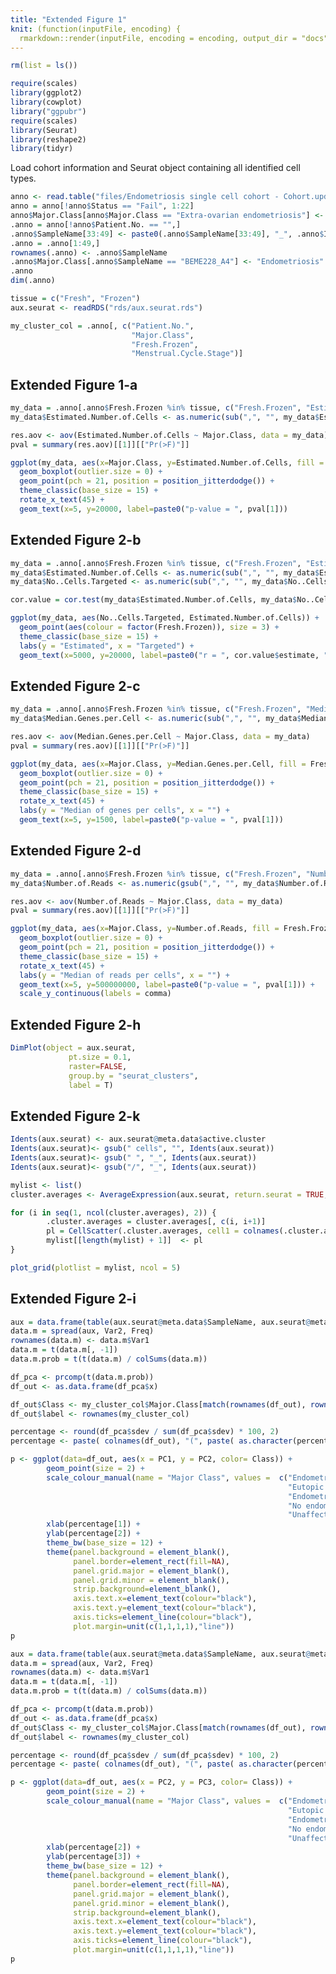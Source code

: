 ```yaml
---
title: "Extended Figure 1"
knit: (function(inputFile, encoding) {
  rmarkdown::render(inputFile, encoding = encoding, output_dir = "docs") })
---
```



```r
rm(list = ls())

require(scales)
library(ggplot2)
library(cowplot)
library("ggpubr")
require(scales)
library(Seurat)
library(reshape2)
library(tidyr)

```

Load cohort information and Seurat object containing all identified cell types. 

```r

anno <- read.table("files/Endometriosis single cell cohort - Cohort.updated.Jan.06.2022.csv", sep = ",", header = TRUE, stringsAsFactors = F)
anno = anno[!anno$Status == "Fail", 1:22]
anno$Major.Class[anno$Major.Class == "Extra-ovarian endometriosis"] <- "Endometriosis"
.anno = anno[!anno$Patient.No. == "",]
.anno$SampleName[33:49] <- paste0(.anno$SampleName[33:49], "_", .anno$Index[33:49])
.anno = .anno[1:49,]
rownames(.anno) <- .anno$SampleName
.anno$Major.Class[.anno$SampleName == "BEME228_A4"] <- "Endometriosis"
.anno
dim(.anno)

tissue = c("Fresh", "Frozen")
aux.seurat <- readRDS("rds/aux.seurat.rds")

my_cluster_col = .anno[, c("Patient.No.", 
                           "Major.Class", 
                           "Fresh.Frozen", 
                           "Menstrual.Cycle.Stage")]

```

## Extended Figure 1-a

```r
my_data = .anno[.anno$Fresh.Frozen %in% tissue, c("Fresh.Frozen", "Estimated.Number.of.Cells", "Major.Class")]
my_data$Estimated.Number.of.Cells <- as.numeric(sub(",", "", my_data$Estimated.Number.of.Cells, fixed = TRUE))

res.aov <- aov(Estimated.Number.of.Cells ~ Major.Class, data = my_data)
pval = summary(res.aov)[[1]][["Pr(>F)"]]

ggplot(my_data, aes(x=Major.Class, y=Estimated.Number.of.Cells, fill = Fresh.Frozen)) +
  geom_boxplot(outlier.size = 0) +
  geom_point(pch = 21, position = position_jitterdodge()) +
  theme_classic(base_size = 15) +
  rotate_x_text(45) +
  geom_text(x=5, y=20000, label=paste0("p-value = ", pval[1]))

```

## Extended Figure 2-b

```r

my_data = .anno[.anno$Fresh.Frozen %in% tissue, c("Fresh.Frozen", "Estimated.Number.of.Cells", "No..Cells.Targeted", "Major.Class")]
my_data$Estimated.Number.of.Cells <- as.numeric(sub(",", "", my_data$Estimated.Number.of.Cells, fixed = TRUE))
my_data$No..Cells.Targeted <- as.numeric(sub(",", "", my_data$No..Cells.Targeted, fixed = TRUE))

cor.value = cor.test(my_data$Estimated.Number.of.Cells, my_data$No..Cells.Targeted)

ggplot(my_data, aes(No..Cells.Targeted, Estimated.Number.of.Cells)) +
  geom_point(aes(colour = factor(Fresh.Frozen)), size = 3) +
  theme_classic(base_size = 15) +
  labs(y = "Estimated", x = "Targeted") +
  geom_text(x=5000, y=20000, label=paste0("r = ", cor.value$estimate, "\n", "p-value = ", cor.value$p.value))


```


## Extended Figure 2-c

```r

my_data = .anno[.anno$Fresh.Frozen %in% tissue, c("Fresh.Frozen", "Median.Genes.per.Cell", "Major.Class")]
my_data$Median.Genes.per.Cell <- as.numeric(sub(",", "", my_data$Median.Genes.per.Cell, fixed = TRUE))

res.aov <- aov(Median.Genes.per.Cell ~ Major.Class, data = my_data)
pval = summary(res.aov)[[1]][["Pr(>F)"]]

ggplot(my_data, aes(x=Major.Class, y=Median.Genes.per.Cell, fill = Fresh.Frozen)) +
  geom_boxplot(outlier.size = 0) +
  geom_point(pch = 21, position = position_jitterdodge()) +
  theme_classic(base_size = 15) +
  rotate_x_text(45) +
  labs(y = "Median of genes per cells", x = "") +
  geom_text(x=5, y=1500, label=paste0("p-value = ", pval[1]))

```

## Extended Figure 2-d

```r

my_data = .anno[.anno$Fresh.Frozen %in% tissue, c("Fresh.Frozen", "Number.of.Reads", "Major.Class")]
my_data$Number.of.Reads <- as.numeric(gsub(",", "", my_data$Number.of.Reads, fixed = TRUE))

res.aov <- aov(Number.of.Reads ~ Major.Class, data = my_data)
pval = summary(res.aov)[[1]][["Pr(>F)"]]

ggplot(my_data, aes(x=Major.Class, y=Number.of.Reads, fill = Fresh.Frozen)) +
  geom_boxplot(outlier.size = 0) +
  geom_point(pch = 21, position = position_jitterdodge()) +
  theme_classic(base_size = 15) +
  rotate_x_text(45) +
  labs(y = "Median of reads per cells", x = "") +
  geom_text(x=5, y=500000000, label=paste0("p-value = ", pval[1])) +
  scale_y_continuous(labels = comma)

```

## Extended Figure 2-h

```r
DimPlot(object = aux.seurat, 
             pt.size = 0.1, 
             raster=FALSE, 
             group.by = "seurat_clusters",
             label = T)

```

## Extended Figure 2-k

```r
Idents(aux.seurat) <- aux.seurat@meta.data$active.cluster
Idents(aux.seurat)<- gsub(" cells", "", Idents(aux.seurat))
Idents(aux.seurat)<- gsub(" ", "_", Idents(aux.seurat))
Idents(aux.seurat)<- gsub("/", "_", Idents(aux.seurat))

mylist <- list()
cluster.averages <- AverageExpression(aux.seurat, return.seurat = TRUE, add.ident = "Fresh.Frozen")

for (i in seq(1, ncol(cluster.averages), 2)) {
        .cluster.averages = cluster.averages[, c(i, i+1)]
        pl = CellScatter(.cluster.averages, cell1 = colnames(.cluster.averages)[1], cell2 = colnames(.cluster.averages)[2])
        mylist[[length(mylist) + 1]]  <- pl
}

plot_grid(plotlist = mylist, ncol = 5)

```

## Extended Figure 2-i

```r

aux = data.frame(table(aux.seurat@meta.data$SampleName, aux.seurat@meta.data$seurat_clusters))
data.m = spread(aux, Var2, Freq)
rownames(data.m) <- data.m$Var1
data.m = t(data.m[, -1])  
data.m.prob = t(t(data.m) / colSums(data.m))

df_pca <- prcomp(t(data.m.prob))
df_out <- as.data.frame(df_pca$x)

df_out$Class <- my_cluster_col$Major.Class[match(rownames(df_out), rownames(my_cluster_col))]
df_out$label <- rownames(my_cluster_col)

percentage <- round(df_pca$sdev / sum(df_pca$sdev) * 100, 2)
percentage <- paste( colnames(df_out), "(", paste( as.character(percentage), "%", ")", sep="") )

p <- ggplot(data=df_out, aes(x = PC1, y = PC2, color= Class)) +
        geom_point(size = 2) +
        scale_colour_manual(name = "Major Class", values =  c("Endometrioma" = "#7b3294", 
                                                              "Eutopic Endometrium" = "#c2a5cf", 
                                                              "Endometriosis" = "#d9f0d3", 
                                                              "No endometriosis detected" = "#a6dba0",
                                                              "Unaffected ovary" = "#008837")) +
        xlab(percentage[1]) +
        ylab(percentage[2]) +
        theme_bw(base_size = 12) +
        theme(panel.background = element_blank(),
              panel.border=element_rect(fill=NA),
              panel.grid.major = element_blank(),
              panel.grid.minor = element_blank(),
              strip.background=element_blank(),
              axis.text.x=element_text(colour="black"),
              axis.text.y=element_text(colour="black"),
              axis.ticks=element_line(colour="black"),
              plot.margin=unit(c(1,1,1,1),"line"))
p

```



```r
aux = data.frame(table(aux.seurat@meta.data$SampleName, aux.seurat@meta.data$seurat_clusters))
data.m = spread(aux, Var2, Freq)
rownames(data.m) <- data.m$Var1
data.m = t(data.m[, -1])  
data.m.prob = t(t(data.m) / colSums(data.m))

df_pca <- prcomp(t(data.m.prob))
df_out <- as.data.frame(df_pca$x)
df_out$Class <- my_cluster_col$Major.Class[match(rownames(df_out), rownames(my_cluster_col))]
df_out$label <- rownames(my_cluster_col)

percentage <- round(df_pca$sdev / sum(df_pca$sdev) * 100, 2)
percentage <- paste( colnames(df_out), "(", paste( as.character(percentage), "%", ")", sep="") )

p <- ggplot(data=df_out, aes(x = PC2, y = PC3, color= Class)) +
        geom_point(size = 2) +
        scale_colour_manual(name = "Major Class", values =  c("Endometrioma" = "#7b3294", 
                                                              "Eutopic Endometrium" = "#c2a5cf", 
                                                              "Endometriosis" = "#d9f0d3", 
                                                              "No endometriosis detected" = "#a6dba0",
                                                              "Unaffected ovary" = "#008837")) +
        xlab(percentage[2]) +
        ylab(percentage[3]) +
        theme_bw(base_size = 12) +
        theme(panel.background = element_blank(),
              panel.border=element_rect(fill=NA),
              panel.grid.major = element_blank(),
              panel.grid.minor = element_blank(),
              strip.background=element_blank(),
              axis.text.x=element_text(colour="black"),
              axis.text.y=element_text(colour="black"),
              axis.ticks=element_line(colour="black"),
              plot.margin=unit(c(1,1,1,1),"line"))
p

```







